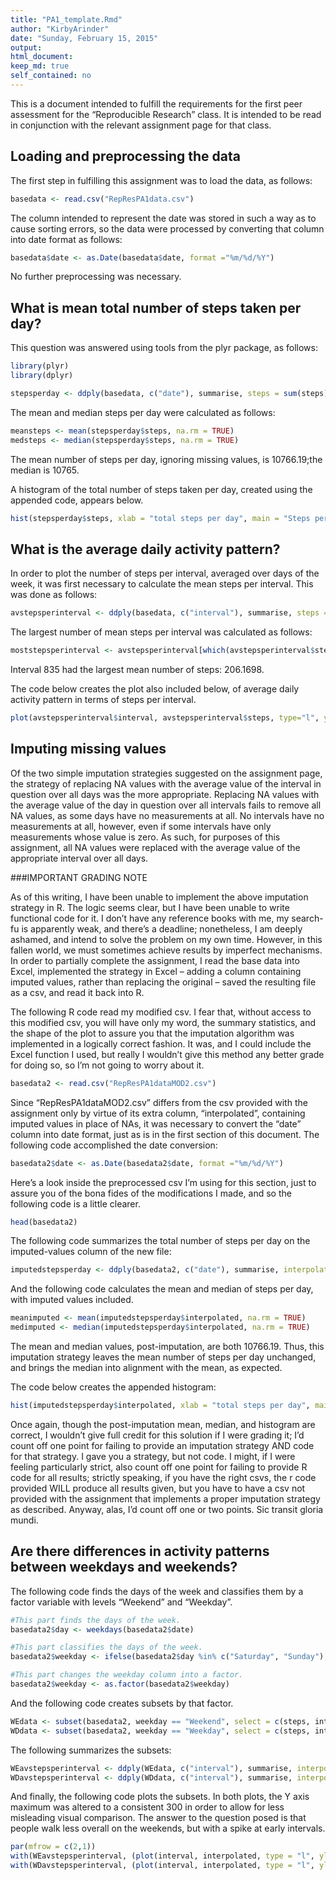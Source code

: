 ```yaml
---
title: "PA1_template.Rmd"
author: "KirbyArinder"
date: "Sunday, February 15, 2015"
output: 
html_document:
keep_md: true
self_contained: no
---
```

This is a document intended to fulfill the requirements for the first peer assessment for the "Reproducible Research" class.  It is intended to be read in conjunction with the relevant assignment page for that class.  

## Loading and preprocessing the data

The first step in fulfilling this assignment was to load the data, as follows:     

```r
basedata <- read.csv("RepResPA1data.csv")
```

The column intended to represent the date was stored in such a way as to cause sorting errors, so the data were processed by converting that column into date format as follows:  

```r
basedata$date <- as.Date(basedata$date, format ="%m/%d/%Y")
```

No further preprocessing was necessary.  

## What is mean total number of steps taken per day?

This question was answered using tools from the plyr package, as follows:  

```r
library(plyr)
library(dplyr)

stepsperday <- ddply(basedata, c("date"), summarise, steps = sum(steps))
```

The mean and median steps per day were calculated as follows:  

```r
meansteps <- mean(stepsperday$steps, na.rm = TRUE)
medsteps <- median(stepsperday$steps, na.rm = TRUE)
```

The mean number of steps per day, ignoring missing values, is 10766.19;the median is 10765.  

A histogram of the total number of steps taken per day, created using the appended code, appears below.  

```r
hist(stepsperday$steps, xlab = "total steps per day", main = "Steps per day, missing values ignored")
```


## What is the average daily activity pattern?

In order to plot the number of steps per interval, averaged over days of the week, it was first necessary to calculate the mean steps per interval.  This was done as follows:  

```r
avstepsperinterval <- ddply(basedata, c("interval"), summarise, steps = mean(steps, na.rm = TRUE))
```

The largest number of mean steps per interval was calculated as follows:  

```r
moststepsperinterval <- avstepsperinterval[which(avstepsperinterval$steps == max(avstepsperinterval$steps)), ]
```

Interval 835 had the largest mean number of steps:  206.1698.  

The code below creates the plot also included below, of average daily activity pattern in terms of steps per interval.  

```r
plot(avstepsperinterval$interval, avstepsperinterval$steps, type="l", ylab = "steps", xlab = "interval", main = "Mean steps per interval")
```

## Imputing missing values

Of the two simple imputation strategies suggested on the assignment page, the strategy of replacing NA values with the average value of the interval in question over all days was the more appropriate.  Replacing NA values with the average value of the day in question over all intervals fails to remove all NA values, as some days have no measurements at all.  No intervals have no measurements at all, however, even if some intervals have only measurements whose value is zero.  As such, for purposes of this assignment, all NA values were replaced with the average value of the appropriate interval over all days.  

###IMPORTANT GRADING NOTE

As of this writing, I have been unable to implement the above imputation strategy in R.  The logic seems clear, but I have been unable to write functional code for it.  I don't have any reference books with me, my search-fu is apparently weak, and there's a deadline; nonetheless, I am deeply ashamed, and intend to solve the problem on my own time.  However, in this fallen world, we must sometimes achieve results by imperfect mechanisms.  In order to partially complete the assignment, I read the base data into Excel, implemented the strategy in Excel -- adding a column containing imputed values, rather than replacing the original -- saved the resulting file as a csv, and read it back into R.  

The following R code read my modified csv.  I fear that, without access to this modified csv, you will have only my word, the summary statistics, and the shape of the plot to assure you that the imputation algorithm was implemented in a logically correct fashion.  It was, and I could include the Excel function I used, but really I wouldn't give this method any better grade for doing so, so I'm not going to worry about it.  


```r
basedata2 <- read.csv("RepResPA1dataMOD2.csv")
```

Since "RepResPA1dataMOD2.csv" differs from the csv provided with the assignment only by virtue of its extra column, "interpolated", containing imputed values in place of NAs, it was necessary to convert the "date" column into date format, just as is in the first section of this document.  The following code accomplished the date conversion: 

```r
basedata2$date <- as.Date(basedata2$date, format ="%m/%d/%Y")
```

Here's a look inside the preprocessed csv I'm using for this section, just to assure you of the bona fides of the modifications I made, and so the following code is a little clearer.    

```r
head(basedata2)
```

The following code summarizes the total number of steps per day on the imputed-values column of the new file:  

```r
imputedstepsperday <- ddply(basedata2, c("date"), summarise, interpolated = sum(interpolated))
```

And the following code calculates the mean and median of steps per day, with imputed values included.  

```r
meanimputed <- mean(imputedstepsperday$interpolated, na.rm = TRUE)
medimputed <- median(imputedstepsperday$interpolated, na.rm = TRUE)
```

The mean and median values, post-imputation, are both 10766.19.  Thus, this imputation strategy leaves the mean number of steps per day unchanged, and brings the median into alignment with the mean, as expected.  

The code below creates the appended histogram:  

```r
hist(imputedstepsperday$interpolated, xlab = "total steps per day", main = "Steps/day, missing values imputed")
```

Once again, though the post-imputation mean, median, and histogram are correct, I wouldn't give full credit for this solution if I were grading it; I'd count off one point for failing to provide an imputation strategy AND code for that strategy.  I gave you a strategy, but not code.  I might, if I were feeling particularly strict, also count off one point for failing to provide R code for all results; strictly speaking, if you have the right csvs, the r code provided WILL produce all results given, but you have to have a csv not provided with the assignment that implements a proper imputation strategy as described.  Anyway, alas, I'd count off one or two points.  Sic transit gloria mundi.  

## Are there differences in activity patterns between weekdays and weekends?

The following code finds the days of the week and classifies them by a factor variable with levels "Weekend" and "Weekday".  


```r
#This part finds the days of the week.
basedata2$day <- weekdays(basedata2$date)

#This part classifies the days of the week.  
basedata2$weekday <- ifelse(basedata2$day %in% c("Saturday", "Sunday"), "Weekend", "Weekday")

#This part changes the weekday column into a factor.    
basedata2$weekday <- as.factor(basedata2$weekday)
```

And the following code creates subsets by that factor. 

```r
WEdata <- subset(basedata2, weekday == "Weekend", select = c(steps, interpolated, date, interval, day, weekday))
WDdata <- subset(basedata2, weekday == "Weekday", select = c(steps, interpolated, date, interval, day, weekday))
```

The following summarizes the subsets:  

```r
WEavstepsperinterval <- ddply(WEdata, c("interval"), summarise, interpolated = mean(interpolated))
WDavstepsperinterval <- ddply(WDdata, c("interval"), summarise, interpolated = mean(interpolated))
```

And finally, the following code plots the subsets.  In both plots, the Y axis maximum was altered to a consistent 300 in order to allow for less misleading visual comparison. The answer to the question posed is that people walk less overall on the weekends, but with a spike at early intervals.  

```r
par(mfrow = c(2,1))
with(WEavstepsperinterval, (plot(interval, interpolated, type = "l", ylab = "mean steps", ylim = c(0, 300), main = "Weekend mean steps per interval")))
with(WDavstepsperinterval, (plot(interval, interpolated, type = "l", ylab = "mean steps", ylim = c(0, 300), main = "Weekday mean steps per interval")))
```
